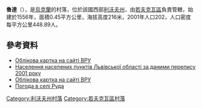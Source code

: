 {{coord|50|7|46|N|24|2|3|E|scale:30000|display=title}}

'''魯達'''（{{lang-uk|Руда}}），是[[烏克蘭|烏克蘭]]的村落，位於該國西部[[利沃夫州|利沃夫州]]，由[[若夫克瓦區|若夫克瓦區]]負責管轄，始建於1556年，面積0.45平方公里，海拔高度216米，2001年人口202，人口密度每平方公里448.89人。

==參考資料==
*[http://w1.c1.rada.gov.ua/pls/z7503/A005?rdat1=12.07.2014&rf7571=19896 Облікова картка на сайті ВРУ]
*[http://pop-stat.mashke.org/ukraine-census-2001/lvivska.htm Населення населених пунктів Львівської області за даними перепису 2001 року] {{Wayback|url=http://pop-stat.mashke.org/ukraine-census-2001/lvivska.htm |date=20170903165308 }}
* [http://w1.c1.rada.gov.ua/pls/z7503/A005?rdat1=12.07.2014&rf7571=19896 Облікова картка на сайті ВРУ]
* [http://weather.in.ua/ua/l'vovskaja/22832 Погода в селі Руда] {{Wayback|url=http://weather.in.ua/ua/l%27vovskaja/22832 |date=20071015213651 }}

{{DEFAULTSORT:Руда}}
[[Category:利沃夫州村落|Category:利沃夫州村落]]
[[Category:若夫克瓦區村落|Category:若夫克瓦區村落]]


{{Lviv-geo-stub}}